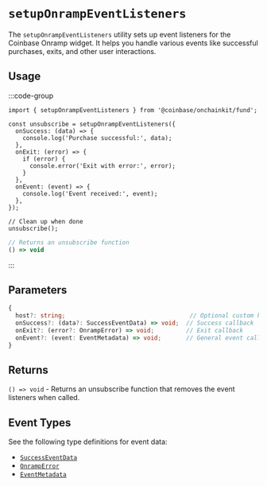 # `setupOnrampEventListeners`

The `setupOnrampEventListeners` utility sets up event listeners for the Coinbase Onramp widget. It helps you handle various events like successful purchases, exits, and other user interactions.

## Usage

:::code-group

```tsx twoslash [code]
import { setupOnrampEventListeners } from '@coinbase/onchainkit/fund';

const unsubscribe = setupOnrampEventListeners({
  onSuccess: (data) => {
    console.log('Purchase successful:', data);
  },
  onExit: (error) => {
    if (error) {
      console.error('Exit with error:', error);
    }
  },
  onEvent: (event) => {
    console.log('Event received:', event);
  },
});

// Clean up when done
unsubscribe();
```

```ts [return value]
// Returns an unsubscribe function
() => void
```

:::

## Parameters

```typescript
{
  host?: string;                                   // Optional custom host URL
  onSuccess?: (data?: SuccessEventData) => void;  // Success callback
  onExit?: (error?: OnrampError) => void;         // Exit callback
  onEvent?: (event: EventMetadata) => void;       // General event callback
}
```

## Returns

`() => void` - Returns an unsubscribe function that removes the event listeners when called.

## Event Types

See the following type definitions for event data:

- [`SuccessEventData`](/fund/types#successeventdata)
- [`OnrampError`](/fund/types#onramperror)
- [`EventMetadata`](/fund/types#eventmetadata)
